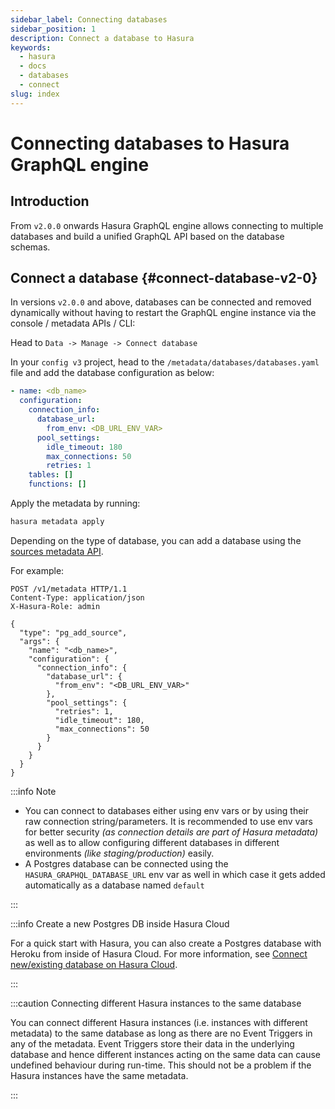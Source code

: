 ```yaml
---
sidebar_label: Connecting databases
sidebar_position: 1
description: Connect a database to Hasura
keywords:
  - hasura
  - docs
  - databases
  - connect
slug: index
---
```



# Connecting databases to Hasura GraphQL engine

## Introduction

From `v2.0.0` onwards Hasura GraphQL engine allows connecting to multiple databases and build a unified GraphQL API
based on the database schemas.

## Connect a database {#connect-database-v2-0}

In versions `v2.0.0` and above, databases can be connected and removed dynamically without having to restart the GraphQL
engine instance via the console / metadata APIs / CLI:

<Tabs className="api-tabs">
<TabItem value="console" label="Console">

Head to `Data -> Manage -> Connect database`

<Thumbnail src='/img/databases/connect-db_step-1_console_2.10.1.png' alt='Connect default database' width='1000px' />

</TabItem>
<TabItem value="cli" label="CLI">

In your `config v3` project, head to the `/metadata/databases/databases.yaml` file and add the database configuration as
below:

```yaml
- name: <db_name>
  configuration:
    connection_info:
      database_url:
        from_env: <DB_URL_ENV_VAR>
      pool_settings:
        idle_timeout: 180
        max_connections: 50
        retries: 1
    tables: []
    functions: []
```

Apply the metadata by running:

```bash
hasura metadata apply
```

</TabItem>
<TabItem value="api" label="API">

Depending on the type of database, you can add a database using the
[sources metadata API](/api-reference/metadata-api/source.mdx).

For example:

```http
POST /v1/metadata HTTP/1.1
Content-Type: application/json
X-Hasura-Role: admin

{
  "type": "pg_add_source",
  "args": {
    "name": "<db_name>",
    "configuration": {
      "connection_info": {
        "database_url": {
          "from_env": "<DB_URL_ENV_VAR>"
        },
        "pool_settings": {
          "retries": 1,
          "idle_timeout": 180,
          "max_connections": 50
        }
      }
    }
  }
}
```

</TabItem>
</Tabs>

:::info Note

- You can connect to databases either using env vars or by using their raw connection string/parameters. It is
  recommended to use env vars for better security _(as connection details are part of Hasura metadata)_ as well as to
  allow configuring different databases in different environments _(like staging/production)_ easily.
- A Postgres database can be connected using the `HASURA_GRAPHQL_DATABASE_URL` env var as well in which case it gets
  added automatically as a database named `default`

:::

:::info Create a new Postgres DB inside Hasura Cloud

For a quick start with Hasura, you can also create a Postgres database with Heroku from inside of Hasura Cloud. For more
information, see
[Connect new/existing database on Hasura Cloud](/getting-started/getting-started-cloud.mdx#create-new-db-with-cloud).

:::

:::caution Connecting different Hasura instances to the same database

You can connect different Hasura instances (i.e. instances with different metadata) to the same database as long as
there are no Event Triggers in any of the metadata. Event Triggers store their data in the underlying database and hence
different instances acting on the same data can cause undefined behaviour during run-time. This should not be a problem
if the Hasura instances have the same metadata.

:::
